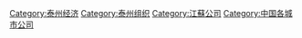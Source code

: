 [[Category:泰州经济|Category:泰州经济]]
[[Category:泰州组织|Category:泰州组织]]
[[Category:江蘇公司|Category:江蘇公司]]
[[Category:中国各城市公司|Category:中国各城市公司]]